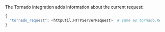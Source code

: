<PlatformContent includePath="performance/default-sampling-context-platform" />

The Tornado integration adds information about the current request:

```python
{
  "tornado_request": <httputil.HTTPServerRequest>  # same as tornado.RequestHandler().request
}
```
